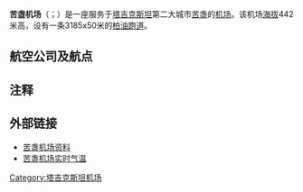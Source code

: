 {{Infobox Airport 
|airport_name = 苦盏机场<br />Фурудгоҳи Байналмилалии Хуҷанд
|photo =  Khujand (LBD - UTDL) AN2218848.jpg
|type = 民用 
|opened =  
|run by =  
|city = [[苦盏|苦盏]] 
|distance_to_city =  
|elevation = 442米 
|hub =  
|IATA = LBD 
|ICAO = UTDL 
<center>{{Location map|Tajikistan|width=230|float=center
|caption=|mark=Airplane_silhouette.svg|marksize=10
|label=LBD|position=bottom
|lat_deg=40|lat_min=12|lat_sec=55|lat_dir=N
|lon_deg=069|lon_min=41|lon_sec=41|lon_dir=E
}}<small>机场在塔吉克斯坦的位置</small></center> 
|coordinates  = {{coord|40|12|55|N|069|41|41|E|region:TJ_type:airport}}
|runway1_heading = 08/26 
|runway1_feet = 10,450 
|runway1_meter = 3,185 
|runway1_surface = [[柏油|柏油]] 
|footnotes = Source: [[DAFIF|DAFIF]]<ref name="WAD">[http://www.worldaerodata.com/wad.cgi?airport=UTDL Airport information for UTDL] from [[DAFIF|DAFIF]] (effective October 2006)</ref><ref name="GCM">{{GCM|LBD|source=DAFIF}}</ref> 
}}

'''苦盏机场'''（{{Lang-tg|Фурудгоҳи Байналмилалии Хуҷанд}}；{{airport codes|LBD|UTDL}}）是一座服务于[[塔吉克斯坦|塔吉克斯坦]]第二大城市[[苦盏|苦盏]]的[[机场|机场]]。该机场[[海拔|海拔]]442米高，设有一条3185x50米的[[柏油|柏油]][[跑道|跑道]]。

== 航空公司及航点 ==
{{Airport-dest-list
| {{Flagicon|CHN}} [[中国南方航空|中国南方航空]] | [[乌鲁木齐地窝堡国际机场|乌鲁木齐]]
| {{Flagicon|RUS}} [[S7航空|S7航空]] | [[多莫杰多沃国际机场|莫斯科-多莫杰多沃]]、[[托尔马切沃机场|新西伯利亚]]
| {{Flagicon|RUS}} [[S7航空|S7航空]] <br>由[[Globas|Globas]]航空營運 | [[托尔马切沃机场|新西伯利亚]]
| {{Flagicon|TJK}} [[索蒙航空|索蒙航空]] | [[杜尚别机场|杜尚别]]、[[喀山国际机场|喀山]]、[[克拉斯诺达尔机场|克拉斯诺达尔]]、[[多莫杰多沃国际机场|莫斯科-多莫杰多沃]]、[[托尔马切沃机场|新西伯利亚]]、[[普尔科沃机场|圣彼得堡]]
| {{Flagicon|TJK}} [[塔吉克航空|塔吉克航空]] | [[多莫杰多沃国际机场|莫斯科-多莫杰多沃]]、[[托尔马切沃机场|新西伯利亚]]、[[苏尔古特国际机场|苏尔古特]] <ref>http://www.tajikair.tj/index.php?option=com_airlines&task=showFlights&Itemid=42</ref>
| {{Flagicon|RUS}} [[乌拉尔航空|乌拉尔航空]] | [[叶梅利亚诺夫国际机场|克拉斯諾亞爾斯克]]、[[莫斯科拉缅斯科耶机场|莫斯科-拉缅斯科耶]]、[[库鲁莫奇國際機場|萨马拉]]、[[科利佐沃国际机场|叶卡捷琳堡]]
| {{Flagicon|RUS}} [[乌塔航空|乌塔航空]] | [[下瓦尔托夫斯克机场|下瓦尔托夫斯克]]、[[苏尔古特国际机场|苏尔古特]]
| {{Flagicon|RUS}} [[亞馬爾航空|亞馬爾航空]] | [[莫斯科拉缅斯科耶机场|莫斯科-拉缅斯科耶]]
}}

== 注释 ==
{{reflist}}

==外部链接==

* [http://aviation-safety.net/database/airport/airport.php?id=LBD 苦盏机场资料] {{Wayback|url=http://aviation-safety.net/database/airport/airport.php?id=LBD |date=20110606092303 }}
* [https://web.archive.org/web/20110605125917/http://weather.noaa.gov/weather/current/UTDL.html 苦盏机场实时气温]

{{Airport-stub}}
{{Tajikistan-stub}}

[[Category:塔吉克斯坦机场|Category:塔吉克斯坦机场]]